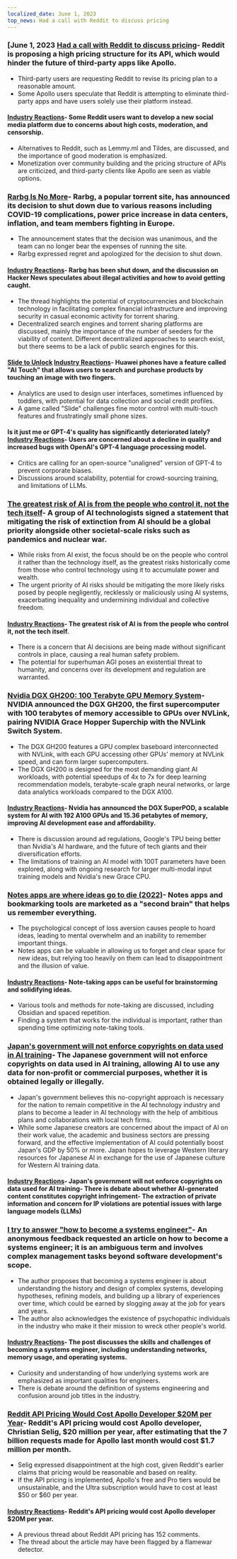 ```yaml
---
localized_date: June 1, 2023
top_news: Had a call with Reddit to discuss pricing
---
```




<CallToAction />

<Steps>

### [June 1, 2023 [Had a call with Reddit to discuss pricing](https://old.reddit.com/r/apolloapp/comments/13ws4w3/had_a_call_with_reddit_to_discuss_pricing_bad/)- Reddit is proposing a high pricing structure for its API, which would hinder the future of third-party apps like Apollo.

- Third-party users are requesting Reddit to revise its pricing plan to a reasonable amount.
- Some Apollo users speculate that Reddit is attempting to eliminate third-party apps and have users solely use their platform instead.

#### [Industry Reactions](http://news.ycombinator.com/item?id=36141083)- Some Reddit users want to develop a new social media platform due to concerns about high costs, moderation, and censorship.

- Alternatives to Reddit, such as Lemmy.ml and Tildes, are discussed, and the importance of good moderation is emphasized.
- Monetization over community building and the pricing structure of APIs are criticized, and third-party clients like Apollo are seen as viable options.

### [Rarbg Is No More](https://web.archive.org/web/20230531105653/https://rarbg.to/index80.php)- Rarbg, a popular torrent site, has announced its decision to shut down due to various reasons including COVID-19 complications, power price increase in data centers, inflation, and team members fighting in Europe.

- The announcement states that the decision was unanimous, and the team can no longer bear the expenses of running the site.
- Rarbg expressed regret and apologized for the decision to shut down.

#### [Industry Reactions](http://news.ycombinator.com/item?id=36136819)- Rarbg has been shut down, and the discussion on Hacker News speculates about illegal activities and how to avoid getting caught.

- The thread highlights the potential of cryptocurrencies and blockchain technology in facilitating complex financial infrastructure and improving security in casual economic activity for torrent sharing.
- Decentralized search engines and torrent sharing platforms are discussed, mainly the importance of the number of seeders for the viability of content. Different decentralized approaches to search exist, but there seems to be a lack of public search engines for this.

#### [Slide to Unlock](https://cs.uwaterloo.ca/~csk/slide/) [Industry Reactions](http://news.ycombinator.com/item?id=36138304)- Huawei phones have a feature called "AI Touch" that allows users to search and purchase products by touching an image with two fingers.

- Analytics are used to design user interfaces, sometimes influenced by toddlers, with potential for data collection and social credit profiles.
- A game called "Slide" challenges fine motor control with multi-touch features and frustratingly small phone sizes.

#### Is it just me or GPT-4's quality has significantly deteriorated lately? [Industry Reactions](http://news.ycombinator.com/item?id=36134249)- Users are concerned about a decline in quality and increased bugs with OpenAI's GPT-4 language processing model.

- Critics are calling for an open-source "unaligned" version of GPT-4 to prevent corporate biases.
- Discussions around scalability, potential for crowd-sourcing training, and limitations of LLMs.

### [The greatest risk of AI is from the people who control it, not the tech itself](https://aisnakeoil.substack.com/p/is-avoiding-extinction-from-ai-really)- A group of AI technologists signed a statement that mitigating the risk of extinction from AI should be a global priority alongside other societal-scale risks such as pandemics and nuclear war.

- While risks from AI exist, the focus should be on the people who control it rather than the technology itself, as the greatest risks historically come from those who control technology using it to accumulate power and wealth.
- The urgent priority of AI risks should be mitigating the more likely risks posed by people negligently, recklessly or maliciously using AI systems, exacerbating inequality and undermining individual and collective freedom.

#### [Industry Reactions](http://news.ycombinator.com/item?id=36139852)- The greatest risk of AI is from the people who control it, not the tech itself.

- There is a concern that AI decisions are being made without significant controls in place, causing a real human safety problem.
- The potential for superhuman AGI poses an existential threat to humanity, and concerns over its development and regulation are warranted.

### [Nvidia DGX GH200: 100 Terabyte GPU Memory System](https://developer.nvidia.com/blog/announcing-nvidia-dgx-gh200-first-100-terabyte-gpu-memory-system/)- NVIDIA announced the DGX GH200, the first supercomputer with 100 terabytes of memory accessible to GPUs over NVLink, pairing NVIDIA Grace Hopper Superchip with the NVLink Switch System.

- The DGX GH200 features a GPU complex baseboard interconnected with NVLink, with each GPU accessing other GPUs' memory at NVLink speed, and can form larger supercomputers.
- The DGX GH200 is designed for the most demanding giant AI workloads, with potential speedups of 4x to 7x for deep learning recommendation models, terabyte-scale graph neural networks, or large data analytics workloads compared to the DGX A100.

#### [Industry Reactions](http://news.ycombinator.com/item?id=36133226)- Nvidia has announced the DGX SuperPOD, a scalable system for AI with 192 A100 GPUs and 15.36 petabytes of memory, improving AI development ease and affordability.

- There is discussion around ad regulations, Google's TPU being better than Nvidia's AI hardware, and the future of tech giants and their diversification efforts.
- The limitations of training an AI model with 100T parameters have been explored, along with ongoing research for larger multi-modal input training models and Nvidia's new Grace CPU.

### [Notes apps are where ideas go to die (2022)](https://www.reproof.app/blog/notes-apps-help-us-forget)- Notes apps and bookmarking tools are marketed as a "second brain" that helps us remember everything.

- The psychological concept of loss aversion causes people to hoard ideas, leading to mental overwhelm and an inability to remember important things.
- Notes apps can be valuable in allowing us to forget and clear space for new ideas, but relying too heavily on them can lead to disappointment and the illusion of value.

#### [Industry Reactions](http://news.ycombinator.com/item?id=36136179)- Note-taking apps can be useful for brainstorming and solidifying ideas.

- Various tools and methods for note-taking are discussed, including Obsidian and spaced repetition.
- Finding a system that works for the individual is important, rather than spending time optimizing note-taking tools.

### [Japan's government will not enforce copyrights on data used in AI training](https://technomancers.ai/japan-goes-all-in-copyright-doesnt-apply-to-ai-training/)- The Japanese government will not enforce copyrights on data used in AI training, allowing AI to use any data for non-profit or commercial purposes, whether it is obtained legally or illegally.

- Japan's government believes this no-copyright approach is necessary for the nation to remain competitive in the AI technology industry and plans to become a leader in AI technology with the help of ambitious plans and collaborations with local tech firms.
- While some Japanese creators are concerned about the impact of AI on their work value, the academic and business sectors are pressing forward, and the effective implementation of AI could potentially boost Japan's GDP by 50% or more. Japan hopes to leverage Western literary resources for Japanese AI in exchange for the use of Japanese culture for Western AI training data.

#### [Industry Reactions](http://news.ycombinator.com/item?id=36144241)- Japan's government will not enforce copyrights on data used for AI training- There is debate about whether AI-generated content constitutes copyright infringement- The extraction of private information and concern for IP violations are potential issues with large language models (LLMs)

### [I try to answer "how to become a systems engineer"](https://rachelbythebay.com/w/2023/05/30/eng/)- An anonymous feedback requested an article on how to become a systems engineer; it is an ambiguous term and involves complex management tasks beyond software development's scope.

- The author proposes that becoming a systems engineer is about understanding the history and design of complex systems, developing hypotheses, refining models, and building up a library of experiences over time, which could be earned by slogging away at the job for years and years.
- The author also acknowledges the existence of psychopathic individuals in the industry who make it their mission to wreck other people's world.

#### [Industry Reactions](http://news.ycombinator.com/item?id=36133263)- The post discusses the skills and challenges of becoming a systems engineer, including understanding networks, memory usage, and operating systems.

- Curiosity and understanding of how underlying systems work are emphasized as important qualities for engineers.
- There is debate around the definition of systems engineering and confusion around job titles in the industry.

### [Reddit API Pricing Would Cost Apollo Developer $20M per Year](https://daringfireball.net/linked/2023/05/31/reddit-apollo-api-pricing)- Reddit's API pricing would cost Apollo developer, Christian Selig, $20 million per year, after estimating that the 7 billion requests made for Apollo last month would cost $1.7 million per month.

- Selig expressed disappointment at the high cost, given Reddit's earlier claims that pricing would be reasonable and based on reality.
- If the API pricing is implemented, Apollo's free and Pro tiers would be unsustainable, and the Ultra subscription would have to cost at least $50 or $60 per year.

#### [Industry Reactions](http://news.ycombinator.com/item?id=36142285)- Reddit's API pricing would cost Apollo developer $20M per year.

- A previous thread about Reddit API pricing has 152 comments.
- The thread about the article may have been flagged by a flamewar detector.

</Steps>
